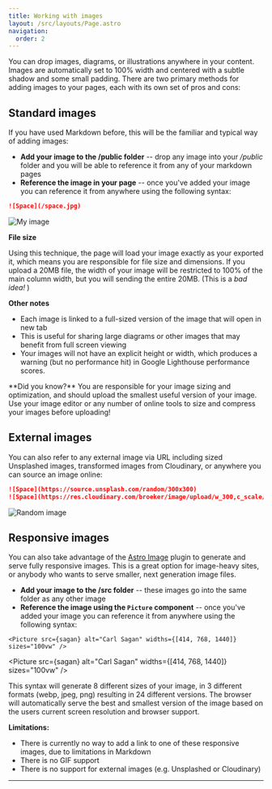```yaml
---
title: Working with images
layout: /src/layouts/Page.astro
navigation:
  order: 2
---
```



You can drop images, diagrams, or illustrations anywhere in your content. Images are automatically set to 100% width and centered with a subtle shadow and some small padding. There are two primary methods for adding images to your pages, each with its own set of pros and cons:

## Standard images

If you have used Markdown before, this will be the familiar and typical way of adding images:

- **Add your image to the /public folder** -- drop any image into your _/public_ folder and you will be able to reference it from any of your markdown pages
- **Reference the image in your page** -- once you've added your image you can reference it from anywhere using the following syntax:

```md
![Space](/space.jpg)
```

![My image](/space.jpg)

**File size**

Using this technique, the page will load your image exactly as your exported it, which means you are responsible for file size and dimensions. If you upload a 20MB file, the width of your image will be restricted to 100% of the main column width, but you will sending the entire 20MB. (This is a _bad idea!_ )

**Other notes**

- Each image is linked to a full-sized version of the image that will open in new tab
- This is useful for sharing large diagrams or other images that may benefit from full screen viewing
- Your images will not have an explicit height or width, which produces a warning (but no performance hit) in Google Lighthouse performance scores.

<Aside theme="pink">
  **Did you know?** You are responsible for your image sizing and optimization, and should upload the smallest useful
  version of your image. Use your image editor or any number of online tools to size and compress your images before
  uploading!
</Aside>

## External images

You can also refer to any external image via URL including sized Unsplashed images, transformed images from Cloudinary, or anywhere you can source an image online:

```md
![Space](https://source.unsplash.com/random/300x300)
![Space](https://res.cloudinary.com/broeker/image/upload/w_300,c_scale/v1606078324/samples/photo-1454789548928-9efd52dc4031_e0fe5s.jpg)
```

![Random image](https://source.unsplash.com/random/300x300)

## Responsive images

You can also take advantage of the [Astro Image](https://docs.astro.build/en/guides/integrations-guide/image/) plugin to generate and serve fully responsive images. This is a great option for image-heavy sites, or anybody who wants to serve smaller, next generation image files.

- **Add your image to the /src folder** -- these images go into the same folder as any other image
- **Reference the image using the `Picture` component** -- once you've added your image you can reference it from anywhere using the following syntax:

```astro
<Picture src={sagan} alt="Carl Sagan" widths={[414, 768, 1440]} sizes="100vw" />
```

<Picture src={sagan} alt="Carl Sagan" widths={[414, 768, 1440]} sizes="100vw" />

This syntax will generate 8 different sizes of your image, in 3 different formats (webp, jpeg, png) resulting in 24 different versions. The browser will automatically serve the best and smallest version of the image based on the users current screen resolution and browser support.

**Limitations:**

- There is currently no way to add a link to one of these responsive images, due to limitations in Markdown
- There is no GIF support
- There is no support for external images (e.g. Unsplashed or Cloudinary)

---
